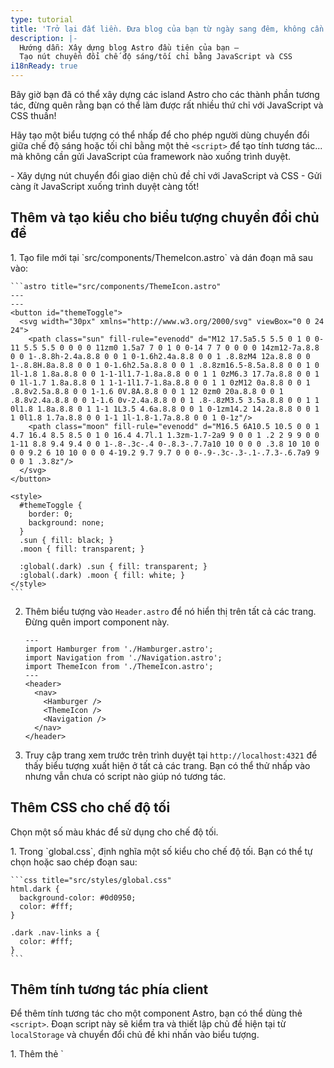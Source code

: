 ```yaml
---
type: tutorial
title: 'Trở lại đất liền. Đưa blog của bạn từ ngày sang đêm, không cần đảo!'
description: |-
  Hướng dẫn: Xây dựng blog Astro đầu tiên của bạn —
  Tạo nút chuyển đổi chế độ sáng/tối chỉ bằng JavaScript và CSS
i18nReady: true
---
```


Bây giờ bạn đã có thể xây dựng các island Astro cho các thành phần tương tác, đừng quên rằng bạn có thể làm được rất nhiều thứ chỉ với JavaScript và CSS thuần!

Hãy tạo một biểu tượng có thể nhấp để cho phép người dùng chuyển đổi giữa chế độ sáng hoặc tối chỉ bằng một thẻ `<script>` để tạo tính tương tác... mà không cần gửi JavaScript của framework nào xuống trình duyệt.

<PreCheck>
  - Xây dựng nút chuyển đổi giao diện chủ đề chỉ với JavaScript và CSS
  - Gửi càng ít JavaScript xuống trình duyệt càng tốt!
</PreCheck>

## Thêm và tạo kiểu cho biểu tượng chuyển đổi chủ đề

<Steps>
1. Tạo file mới tại `src/components/ThemeIcon.astro` và dán đoạn mã sau vào:

    ```astro title="src/components/ThemeIcon.astro"
    ---
    ---
    <button id="themeToggle">
      <svg width="30px" xmlns="http://www.w3.org/2000/svg" viewBox="0 0 24 24">
        <path class="sun" fill-rule="evenodd" d="M12 17.5a5.5 5.5 0 1 0 0-11 5.5 5.5 0 0 0 0 11zm0 1.5a7 7 0 1 0 0-14 7 7 0 0 0 0 14zm12-7a.8.8 0 0 1-.8.8h-2.4a.8.8 0 0 1 0-1.6h2.4a.8.8 0 0 1 .8.8zM4 12a.8.8 0 0 1-.8.8H.8a.8.8 0 0 1 0-1.6h2.5a.8.8 0 0 1 .8.8zm16.5-8.5a.8.8 0 0 1 0 1l-1.8 1.8a.8.8 0 0 1-1-1l1.7-1.8a.8.8 0 0 1 1 0zM6.3 17.7a.8.8 0 0 1 0 1l-1.7 1.8a.8.8 0 1 1-1-1l1.7-1.8a.8.8 0 0 1 1 0zM12 0a.8.8 0 0 1 .8.8v2.5a.8.8 0 0 1-1.6 0V.8A.8.8 0 0 1 12 0zm0 20a.8.8 0 0 1 .8.8v2.4a.8.8 0 0 1-1.6 0v-2.4a.8.8 0 0 1 .8-.8zM3.5 3.5a.8.8 0 0 1 1 0l1.8 1.8a.8.8 0 1 1-1 1L3.5 4.6a.8.8 0 0 1 0-1zm14.2 14.2a.8.8 0 0 1 1 0l1.8 1.7a.8.8 0 0 1-1 1l-1.8-1.7a.8.8 0 0 1 0-1z"/>
        <path class="moon" fill-rule="evenodd" d="M16.5 6A10.5 10.5 0 0 1 4.7 16.4 8.5 8.5 0 1 0 16.4 4.7l.1 1.3zm-1.7-2a9 9 0 0 1 .2 2 9 9 0 0 1-11 8.8 9.4 9.4 0 0 1-.8-.3c-.4 0-.8.3-.7.7a10 10 0 0 0 .3.8 10 10 0 0 0 9.2 6 10 10 0 0 0 4-19.2 9.7 9.7 0 0 0-.9-.3c-.3-.1-.7.3-.6.7a9 9 0 0 1 .3.8z"/>
      </svg>
    </button>

    <style>
      #themeToggle {
        border: 0;
        background: none;
      }
      .sun { fill: black; }
      .moon { fill: transparent; }

      :global(.dark) .sun { fill: transparent; }
      :global(.dark) .moon { fill: white; }
    </style>
    ```

2. Thêm biểu tượng vào `Header.astro` để nó hiển thị trên tất cả các trang. Đừng quên import component này.

    ```astro title="src/components/Header.astro" ins={4,9}
    ---
    import Hamburger from './Hamburger.astro';
    import Navigation from './Navigation.astro';
    import ThemeIcon from './ThemeIcon.astro';
    ---
    <header>
      <nav>
        <Hamburger />
        <ThemeIcon />
        <Navigation />
      </nav>
    </header>
    ```

3. Truy cập trang xem trước trên trình duyệt tại `http://localhost:4321` để thấy biểu tượng xuất hiện ở tất cả các trang. Bạn có thể thử nhấp vào nhưng vẫn chưa có script nào giúp nó tương tác.
</Steps>

## Thêm CSS cho chế độ tối

Chọn một số màu khác để sử dụng cho chế độ tối.

<Steps>
1. Trong `global.css`, định nghĩa một số kiểu cho chế độ tối. Bạn có thể tự chọn hoặc sao chép đoạn sau:

    ```css title="src/styles/global.css"
    html.dark {
      background-color: #0d0950;
      color: #fff;
    }

    .dark .nav-links a {
      color: #fff;
    }
    ```
</Steps>

## Thêm tính tương tác phía client

Để thêm tính tương tác cho một component Astro, bạn có thể dùng thẻ `<script>`. Đoạn script này sẽ kiểm tra và thiết lập chủ đề hiện tại từ `localStorage` và chuyển đổi chủ đề khi nhấn vào biểu tượng.

<Steps>
1. Thêm thẻ `<script>` sau thẻ `<style>` trong `src/components/ThemeIcon.astro` như sau:

    ```astro title="src/components/ThemeIcon.astro" ins={9-38}
    <style>
      .sun { fill: black; }
      .moon { fill: transparent; }

      :global(.dark) .sun { fill: transparent; }
      :global(.dark) .moon { fill: white; }
    </style>

    <script is:inline>
      const theme = (() => {
        const localStorageTheme = localStorage?.getItem("theme") ?? '';
        if (['dark', 'light'].includes(localStorageTheme)) {
          return localStorageTheme;
        }
        if (window.matchMedia('(prefers-color-scheme: dark)').matches) {
          return 'dark';
        }
          return 'light';
      })();
          
      if (theme === 'light') {
        document.documentElement.classList.remove('dark');
      } else {
        document.documentElement.classList.add('dark');
      }

      window.localStorage.setItem('theme', theme);

      const handleToggleClick = () => {
        const element = document.documentElement;
        element.classList.toggle("dark");
        
        const isDark = element.classList.contains("dark");
        localStorage.setItem("theme", isDark ? "dark" : "light");
      }

      document.getElementById("themeToggle")?.addEventListener("click", handleToggleClick);
    </script>
    ```

2. Kiểm tra trang xem trước trên trình duyệt tại `http://localhost:4321` và nhấn vào biểu tượng chủ đề. Đảm bảo bạn có thể chuyển đổi giữa chế độ sáng và tối.
</Steps>

<Box icon="question-mark">

### Kiểm tra kiến thức của bạn

Chọn xem mỗi phát biểu sau mô tả thẻ `<script>` của Astro, thành phần của UI framework, hay cả hai.

1. Chúng cho phép bạn thêm các phần tử giao diện tương tác vào website của mình.

    <MultipleChoice>
      <Option>
        Thẻ `<script>` Astro
      </Option>
      <Option>
        Thành phần UI framework
      </Option>
      <Option isCorrect>
        cả hai
      </Option>
    </MultipleChoice>

2. Chúng sẽ tạo ra các phần tử tĩnh trên trang của bạn trừ khi bạn thêm `client:` để gửi JavaScript tới client và chạy trên trình duyệt.

    <MultipleChoice>
      <Option>
        Thẻ `<script>` Astro
      </Option>
      <Option isCorrect>
        Thành phần UI framework
      </Option>
      <Option>
        cả hai
      </Option>
    </MultipleChoice>

3. Chúng cho phép bạn "thử nghiệm" một framework mới mà không cần bắt đầu một dự án hoàn toàn mới với tech stack đó.

    <MultipleChoice>
      <Option>
        Thẻ `<script>` Astro
      </Option>
      <Option isCorrect>
        Thành phần UI framework
      </Option>
      <Option>
        cả hai
      </Option>
    </MultipleChoice>

4. Chúng cho phép bạn tái sử dụng mã đã viết ở framework khác và thường chỉ cần copy-dán vào trang.

    <MultipleChoice>
      <Option>
        Thẻ `<script>` Astro
      </Option>
      <Option isCorrect>
        Thành phần UI framework
      </Option>
      <Option>
        cả hai
      </Option>
    </MultipleChoice>

5. Chúng cho phép bạn thêm tính tương tác mà không cần biết hoặc học thêm bất kỳ framework JavaScript nào khác.

    <MultipleChoice>
      <Option isCorrect>
        Thẻ `<script>` Astro
      </Option>
      <Option>
        Thành phần UI framework
      </Option>
      <Option>
        cả hai
      </Option>
    </MultipleChoice>
</Box>

<Box icon="check-list">

## Danh sách kiểm tra

<Checklist>
- [ ] Tôi có thể sử dụng JavaScript để tạo tính tương tác khi không muốn thêm framework.
</Checklist>
</Box>

### Tài nguyên

- [Thẻ `<script>` phía client trong Astro](/vi/guides/client-side-scripts/)